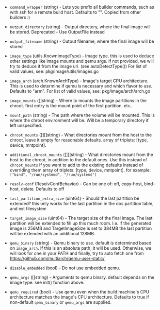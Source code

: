 <!-- Code generated from the comments of the Config struct in pkg/builder/config.go; DO NOT EDIT MANUALLY -->

- `command_wrapper` (string) - Lets you prefix all builder commands, such as with ssh for a remote build host. Defaults to "".
  Copied from other builders :)

- `output_directory` (string) - Output directory, where the final image will be stored.
  Deprecated - Use OutputFile instead

- `output_filename` (string) - Output filename, where the final image will be stored

- `image_type` (utils.KnownImageType) - Image type. this is used to deduce other settings like image mounts and qemu args.
  If not provided, we will try to deduce it from the image url. (see autoDetectType())
  For list of valid values, see: pkg/image/utils/images.go

- `image_arch` (arch.KnownArchType) - Image's target CPU architecture.
  This is used to determine if qemu is necessary and which flavor to use.
  Defaults to "arm". For list of valid values, see: pkg/image/arch/arch.go

- `image_mounts` ([]string) - Where to mounts the image partitions in the chroot.
  first entry is the mount point of the first partition. etc..

- `mount_path` (string) - The path where the volume will be mounted. This is where the chroot environment will be.
  Will be a temporary directory if left unspecified.

- `chroot_mounts` ([][]string) - What directories mount from the host to the chroot.
  leave it empty for reasonable defaults.
  array of triplets: [type, device, mntpoint].

- `additional_chroot_mounts` ([][]string) - What directories mount from the host to the chroot, in addition to the default ones.
  Use this instead of `chroot_mounts` if you want to add to the existing defaults instead of
  overriding them
  array of triplets: [type, device, mntpoint].
  for example: `["bind", "/run/systemd", "/run/systemd"]`

- `resolv-conf` (ResolvConfBehavior) - Can be one of: off, copy-host, bind-host, delete. Defaults to off

- `last_partition_extra_size` (uint64) - Should the last partition be extended? this only works for the last partition in the
  dos partition table, and ext filesystem

- `target_image_size` (uint64) - The target size of the final image. The last partition will be extended to
  fill up this much room. I.e. if the generated image is 256MB and TargetImageSize
  is set to 384MB the last partition will be extended with an additional 128MB.

- `qemu_binary` (string) - Qemu binary to use. default is determined based on `image_arch`.
  If this is an absolute path, it will be used. Otherwise, we will look for one in your PATH
  and finally, try to auto fetch one from https://github.com/multiarch/qemu-user-static/

- `disable_embedded` (bool) - Do not use embedded qemu.

- `qemu_args` ([]string) - Arguments to qemu binary. default depends on the image type. see init() function above.

- `qemu_required` (bool) - Use qemu even when the build machine's CPU architecture matches the image's CPU architecture.
  Defaults to true if non-default `qemu_binary` or `qemu_args` are supplied.

<!-- End of code generated from the comments of the Config struct in pkg/builder/config.go; -->
